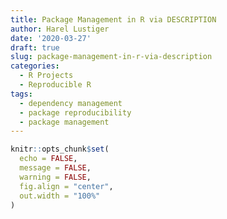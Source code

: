 ```yaml
---
title: Package Management in R via DESCRIPTION
author: Harel Lustiger
date: '2020-03-27'
draft: true
slug: package-management-in-r-via-description
categories:
  - R Projects
  - Reproducible R
tags:
  - dependency management
  - package reproducibility
  - package management
---
```


```r
knitr::opts_chunk$set(
  echo = FALSE, 
  message = FALSE,
  warning = FALSE,
  fig.align = "center",
  out.width = "100%"
)
```